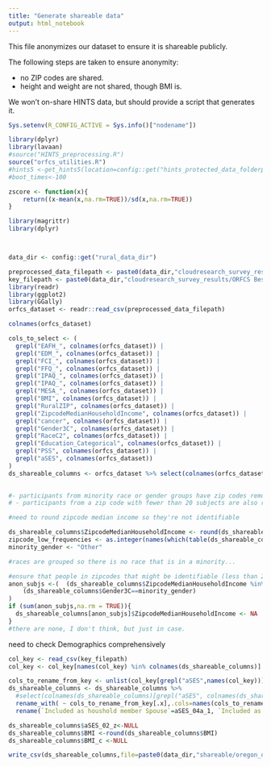 ```yaml
---
title: "Generate shareable data"
output: html_notebook
---
```


This file anonymizes our dataset to ensure it is shareable publicly.

The following steps are taken to ensure anonymity:

 - no ZIP codes are shared.
 - height and weight are not shared, though BMI is.

We won't on-share HINTS data, but should provide a script that generates it.


```r
Sys.setenv(R_CONFIG_ACTIVE = Sys.info()["nodename"])

library(dplyr)
library(lavaan)
#source("HINTS_preprocessing.R")
source("orfcs_utilities.R")
#hints5 <-get_hints5(location=config::get("hints_protected_data_folderpath"))
#boot_times<-100

zscore <- function(x){
    return((x-mean(x,na.rm=TRUE))/sd(x,na.rm=TRUE))
}
```



```r
library(magrittr)
library(dplyr)



data_dir <- config::get("rural_data_dir")

preprocessed_data_filepath <- paste0(data_dir,"cloudresearch_survey_results/orfcs_preprocessed2_anon_by_subj.csv")
key_filepath <- paste0(data_dir,"cloudresearch_survey_results/ORFCS Bespoke CR2_November 2, 2021_11.47_key.csv")
library(readr)
library(ggplot2)
library(GGally)
orfcs_dataset <- readr::read_csv(preprocessed_data_filepath)

```

```r
colnames(orfcs_dataset)
```

```r
cols_to_select <- (
  grepl("EAFH_", colnames(orfcs_dataset)) |
  grepl("EDM_", colnames(orfcs_dataset)) | 
  grepl("FCI_", colnames(orfcs_dataset)) | 
  grepl("FFQ_", colnames(orfcs_dataset)) | 
  grepl("IPAQ_", colnames(orfcs_dataset)) | 
  grepl("IPAQ_", colnames(orfcs_dataset)) | 
  grepl("MESA_", colnames(orfcs_dataset)) | 
  grepl("BMI", colnames(orfcs_dataset)) | 
  grepl("RuralZIP", colnames(orfcs_dataset)) | 
  grepl("ZipcodeMedianHouseholdIncome", colnames(orfcs_dataset)) | 
  grepl("cancer", colnames(orfcs_dataset)) | 
  grepl("Gender3C", colnames(orfcs_dataset)) | 
  grepl("RaceC2", colnames(orfcs_dataset)) | 
  grepl("Education_Categorical", colnames(orfcs_dataset)) | 
  grepl("PSS", colnames(orfcs_dataset)) | 
  grepl("aSES", colnames(orfcs_dataset))
)
ds_shareable_columns <- orfcs_dataset %>% select(colnames(orfcs_dataset)[cols_to_select])
  

```


```r
#- participants from minority race or gender groups have zip codes removed. data will only display "rural" or "urban"
# - participants from a zip code with fewer than 20 subjects are also removed.

#need to round zipcode median income so they're not identifiable

ds_shareable_columns$ZipcodeMedianHouseholdIncome <- round(ds_shareable_columns$ZipcodeMedianHouseholdIncome / 5000)*5000
zipcode_low_frequencies <- as.integer(names(which(table(ds_shareable_columns$ZipcodeMedianHouseholdIncome)<20)))
minority_gender <- "Other"

#races are grouped so there is no race that is in a minority...

#ensure that people in zipcodes that might be identifiable (less than 20) have zipcode hint removed if they're a minority
anon_subjs <-(  (ds_shareable_columns$ZipcodeMedianHouseholdIncome %in% zipcode_low_frequencies) & 
    (ds_shareable_columns$Gender3C==minority_gender)
)
if (sum(anon_subjs,na.rm = TRUE)){
  ds_shareable_columns[anon_subjs]$ZipcodeMedianHouseholdIncome <- NA
}
#there are none, I don't think, but just in case.

```
 
 
need to check Demographics comprehensively

```r
col_key <- read_csv(key_filepath)
col_key <- col_key[names(col_key) %in% colnames(ds_shareable_columns)]

cols_to_rename_from_key <- unlist(col_key[grepl("aSES",names(col_key))][1,])
ds_shareable_columns <- ds_shareable_columns %>% 
  #select(colnames(ds_shareable_columns)[grepl("aSES", colnames(ds_shareable_columns))]) %>%
  rename_with( ~ cols_to_rename_from_key[.x],.cols=names(cols_to_rename_from_key)) %>%
  rename(`Included as houshold member Spouse`=aSES_04a_1, `Included as houshold member Children`=aSES_04a_2, `Included as houshold member Others`=aSES_04a_3)

ds_shareable_columns$aSES_02_z<-NULL
ds_shareable_columns$BMI <-round(ds_shareable_columns$BMI)
ds_shareable_columns$BMI_c <-NULL

```

```r
write_csv(ds_shareable_columns,file=paste0(data_dir,"shareable/oregon_dataset_anon.csv"))
```

